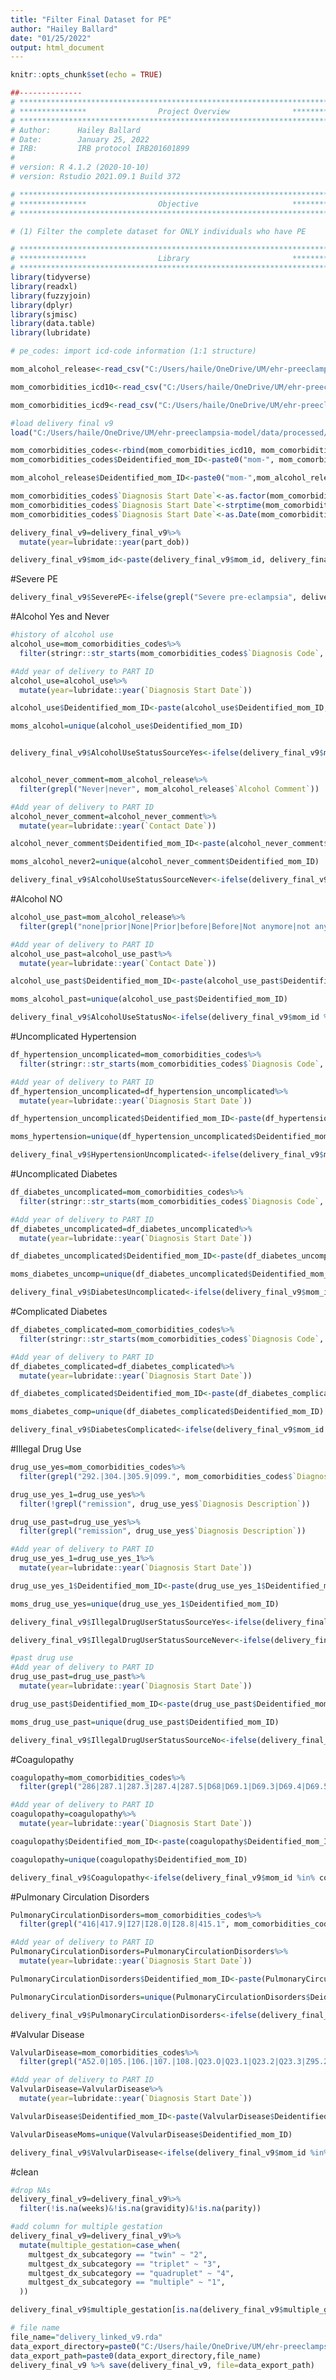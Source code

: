 ```yaml
---
title: "Filter Final Dataset for PE"
author: "Hailey Ballard"
date: "01/25/2022"
output: html_document
---
```


```r
knitr::opts_chunk$set(echo = TRUE)
```

```r
##-------------- 
# **************************************************************************** #
# ***************                Project Overview              *************** #
# **************************************************************************** #
# Author:      Hailey Ballard
# Date:        January 25, 2022
# IRB:         IRB protocol IRB201601899  
#
# version: R 4.1.2 (2020-10-10)
# version: Rstudio 2021.09.1 Build 372  

# **************************************************************************** #
# ***************                Objective                     *************** #
# **************************************************************************** #

# (1) Filter the complete dataset for ONLY individuals who have PE

```


```r
# **************************************************************************** #
# ***************                Library                       *************** #
# **************************************************************************** #
library(tidyverse)
library(readxl)
library(fuzzyjoin)
library(dplyr)
library(sjmisc)
library(data.table)
library(lubridate)
```

```r

# pe_codes: import icd-code information (1:1 structure)

mom_alcohol_release<-read_csv("C:/Users/haile/OneDrive/UM/ehr-preeclampsia-model/data/raw/mom_alcohol_release.csv")

mom_comorbidities_icd10<-read_csv("C:/Users/haile/OneDrive/UM/ehr-preeclampsia-model/data/raw/mom_comorbidities_list_ICD10_release.csv")

mom_comorbidities_icd9<-read_csv("C:/Users/haile/OneDrive/UM/ehr-preeclampsia-model/data/raw/mom_comorbidities_list_ICD9_release.csv")

#load delivery final v9
load("C:/Users/haile/OneDrive/UM/ehr-preeclampsia-model/data/processed/delivery_linked_v9.rda")

mom_comorbidities_codes<-rbind(mom_comorbidities_icd10, mom_comorbidities_icd9)
mom_comorbidities_codes$Deidentified_mom_ID<-paste0("mom-", mom_comorbidities_codes$Deidentified_mom_ID)

mom_alcohol_release$Deidentified_mom_ID<-paste0("mom-",mom_alcohol_release$Deidentified_mom_ID)

mom_comorbidities_codes$`Diagnosis Start Date`<-as.factor(mom_comorbidities_codes$`Diagnosis Start Date`)
mom_comorbidities_codes$`Diagnosis Start Date`<-strptime(mom_comorbidities_codes$`Diagnosis Start Date`, format="%m/%d/%y")
mom_comorbidities_codes$`Diagnosis Start Date`<-as.Date(mom_comorbidities_codes$`Diagnosis Start Date`, format="%m-%d-%y")

delivery_final_v9=delivery_final_v9%>%
  mutate(year=lubridate::year(part_dob))

delivery_final_v9$mom_id<-paste(delivery_final_v9$mom_id, delivery_final_v9$year, sep = "_")

```

#Severe PE
```r

delivery_final_v9$SeverePE<-ifelse(grepl("Severe pre-eclampsia", delivery_final_v9$perinatal_dx_descrip), "1", "0")

```
#Alcohol Yes and Never
```r
#history of alcohol use
alcohol_use=mom_comorbidities_codes%>%
  filter(stringr::str_starts(mom_comorbidities_codes$`Diagnosis Code`, "F10|K29|K70.0|K70.3|K70.9|291.8|291.9|303.0|303.9|305.0|571.1|571.3|571.3|980.9"))

#Add year of delivery to PART ID
alcohol_use=alcohol_use%>%
  mutate(year=lubridate::year(`Diagnosis Start Date`)) 

alcohol_use$Deidentified_mom_ID<-paste(alcohol_use$Deidentified_mom_ID, alcohol_use$year, sep = "_")

moms_alcohol=unique(alcohol_use$Deidentified_mom_ID)


delivery_final_v9$AlcoholUseStatusSourceYes<-ifelse(delivery_final_v9$mom_id %in% moms_alcohol, "1", "0")


alcohol_never_comment=mom_alcohol_release%>%
  filter(grepl("Never|never", mom_alcohol_release$`Alcohol Comment`)) 

#Add year of delivery to PART ID
alcohol_never_comment=alcohol_never_comment%>%
  mutate(year=lubridate::year(`Contact Date`)) 

alcohol_never_comment$Deidentified_mom_ID<-paste(alcohol_never_comment$Deidentified_mom_ID, alcohol_never_comment$year, sep = "_")

moms_alcohol_never2=unique(alcohol_never_comment$Deidentified_mom_ID)

delivery_final_v9$AlcoholUseStatusSourceNever<-ifelse(delivery_final_v9$mom_id %in% moms_alcohol_never2, "1", "0")

```

#Alcohol NO
```r

alcohol_use_past=mom_alcohol_release%>%
  filter(grepl("none|prior|None|Prior|before|Before|Not anymore|not anymore|", mom_alcohol_release$`Alcohol Comment`)) 

#Add year of delivery to PART ID
alcohol_use_past=alcohol_use_past%>%
  mutate(year=lubridate::year(`Contact Date`)) 

alcohol_use_past$Deidentified_mom_ID<-paste(alcohol_use_past$Deidentified_mom_ID, alcohol_use_past$year, sep = "_")

moms_alcohol_past=unique(alcohol_use_past$Deidentified_mom_ID)

delivery_final_v9$AlcoholUseStatusNo<-ifelse(delivery_final_v9$mom_id %in% moms_alcohol_past, "1", "0")
```

#Uncomplicated Hypertension
```r
df_hypertension_uncomplicated=mom_comorbidities_codes%>%
  filter(stringr::str_starts(mom_comorbidities_codes$`Diagnosis Code`, "401"))

#Add year of delivery to PART ID
df_hypertension_uncomplicated=df_hypertension_uncomplicated%>%
  mutate(year=lubridate::year(`Diagnosis Start Date`)) 

df_hypertension_uncomplicated$Deidentified_mom_ID<-paste(df_hypertension_uncomplicated$Deidentified_mom_ID, df_hypertension_uncomplicated$year, sep = "_")

moms_hypertension=unique(df_hypertension_uncomplicated$Deidentified_mom_ID)

delivery_final_v9$HypertensionUncomplicated<-ifelse(delivery_final_v9$mom_id %in% moms_hypertension, "1", "0")

```

#Uncomplicated Diabetes
```r
df_diabetes_uncomplicated=mom_comorbidities_codes%>%
  filter(stringr::str_starts(mom_comorbidities_codes$`Diagnosis Code`, "E10.0|E10.1|E10.09|E11.0|E11.1|E11.9|E12.0|E12.1|E12.9|E13.0|E13.1|E13.9|E14.0|E14.1|E14.9|250.0|250.1|250.2|250.3"))

#Add year of delivery to PART ID
df_diabetes_uncomplicated=df_diabetes_uncomplicated%>%
  mutate(year=lubridate::year(`Diagnosis Start Date`))

df_diabetes_uncomplicated$Deidentified_mom_ID<-paste(df_diabetes_uncomplicated$Deidentified_mom_ID, df_diabetes_uncomplicated$year, sep = "_")

moms_diabetes_uncomp=unique(df_diabetes_uncomplicated$Deidentified_mom_ID)

delivery_final_v9$DiabetesUncomplicated<-ifelse(delivery_final_v9$mom_id %in% moms_diabetes_uncomp, "1", "0")

```

#Complicated Diabetes
```r
df_diabetes_complicated=mom_comorbidities_codes%>%
  filter(stringr::str_starts(mom_comorbidities_codes$`Diagnosis Code`, "E10.2|E10.3|E10.4|E10.5|E10.6|E10.7|E10.8|E11.2|E11.3|E11.4|E11.5|E11.6|E11.7|E11.8|E12.2|E12.3|E12.4|E12.5|E12.6|E12.7|E12.8|E13.2|E13.3|E13.4|E13.5|E13.6|E13.7|E13.8|E14.2|E14.3|E14.4|E14.5|E14.6|E14.7|E14.8|250.4|250.5|250.6|250.7|250.8|250.9")) 

#Add year of delivery to PART ID
df_diabetes_complicated=df_diabetes_complicated%>%
  mutate(year=lubridate::year(`Diagnosis Start Date`))

df_diabetes_complicated$Deidentified_mom_ID<-paste(df_diabetes_complicated$Deidentified_mom_ID, df_diabetes_complicated$year, sep = "_")

moms_diabetes_comp=unique(df_diabetes_complicated$Deidentified_mom_ID)

delivery_final_v9$DiabetesComplicated<-ifelse(delivery_final_v9$mom_id %in% moms_diabetes_comp, "1", "0")

```

#Illegal Drug Use
```r

drug_use_yes=mom_comorbidities_codes%>%
  filter(grepl("292.|304.|305.9|O99.", mom_comorbidities_codes$`Diagnosis Code`))

drug_use_yes_1=drug_use_yes%>%
  filter(!grepl("remission", drug_use_yes$`Diagnosis Description`))

drug_use_past=drug_use_yes%>%
  filter(grepl("remission", drug_use_yes$`Diagnosis Description`))

#Add year of delivery to PART ID
drug_use_yes_1=drug_use_yes_1%>%
  mutate(year=lubridate::year(`Diagnosis Start Date`)) 

drug_use_yes_1$Deidentified_mom_ID<-paste(drug_use_yes_1$Deidentified_mom_ID, drug_use_yes_1$year, sep = "_")

moms_drug_use_yes=unique(drug_use_yes_1$Deidentified_mom_ID)

delivery_final_v9$IllegalDrugUserStatusSourceYes<-ifelse(delivery_final_v9$mom_id %in% moms_drug_use_yes, "1", "0")

delivery_final_v9$IllegalDrugUserStatusSourceNever<-ifelse(delivery_final_v9$IllegalDrugUserStatusSourceYes == "1", "0", "1")

#past drug use
#Add year of delivery to PART ID
drug_use_past=drug_use_past%>%
  mutate(year=lubridate::year(`Diagnosis Start Date`)) 

drug_use_past$Deidentified_mom_ID<-paste(drug_use_past$Deidentified_mom_ID, drug_use_past$year, sep = "_")

moms_drug_use_past=unique(drug_use_past$Deidentified_mom_ID)

delivery_final_v9$IllegalDrugUserStatusSourceNo<-ifelse(delivery_final_v9$mom_id %in% moms_drug_use_past, "0", "1")

```

#Coagulopathy
```r
coagulopathy=mom_comorbidities_codes%>%
  filter(grepl("286|287.1|287.3|287.4|287.5|D68|D69.1|D69.3|D69.4|D69.5|D69.6", mom_comorbidities_codes$`Diagnosis Code`)) 

#Add year of delivery to PART ID
coagulopathy=coagulopathy%>%
  mutate(year=lubridate::year(`Diagnosis Start Date`)) 

coagulopathy$Deidentified_mom_ID<-paste(coagulopathy$Deidentified_mom_ID, coagulopathy$year, sep = "_")

coagulopathy=unique(coagulopathy$Deidentified_mom_ID)

delivery_final_v9$Coagulopathy<-ifelse(delivery_final_v9$mom_id %in% coagulopathy, "1", "0")

```

#Pulmonary Circulation Disorders
```r
PulmonaryCirculationDisorders=mom_comorbidities_codes%>%
  filter(grepl("416|417.9|I27|I28.0|I28.8|415.1", mom_comorbidities_codes$`Diagnosis Code`)) 

#Add year of delivery to PART ID
PulmonaryCirculationDisorders=PulmonaryCirculationDisorders%>%
  mutate(year=lubridate::year(`Diagnosis Start Date`)) 

PulmonaryCirculationDisorders$Deidentified_mom_ID<-paste(PulmonaryCirculationDisorders$Deidentified_mom_ID, PulmonaryCirculationDisorders$year, sep = "_")

PulmonaryCirculationDisorders=unique(PulmonaryCirculationDisorders$Deidentified_mom_ID)

delivery_final_v9$PulmonaryCirculationDisorders<-ifelse(delivery_final_v9$mom_id %in% PulmonaryCirculationDisorders, "1", "0")

```

#Valvular Disease
```r
ValvularDisease=mom_comorbidities_codes%>%
  filter(grepl("A52.0|105.|106.|107.|108.|Q23.O|Q23.1|Q23.2|Q23.3|Z95.2|Z95.4|I34|I35.|I36.|I37.|I38.|I39.", mom_comorbidities_codes$`Diagnosis Code`)) 

#Add year of delivery to PART ID
ValvularDisease=ValvularDisease%>%
  mutate(year=lubridate::year(`Diagnosis Start Date`)) 

ValvularDisease$Deidentified_mom_ID<-paste(ValvularDisease$Deidentified_mom_ID, ValvularDisease$year, sep = "_")

ValvularDiseaseMoms=unique(ValvularDisease$Deidentified_mom_ID)

delivery_final_v9$ValvularDisease<-ifelse(delivery_final_v9$mom_id %in% ValvularDiseaseMoms, "1", "0")

```

#clean
```r
#drop NAs
delivery_final_v9=delivery_final_v9%>%
  filter(!is.na(weeks)&!is.na(gravidity)&!is.na(parity))

#add column for multiple gestation
delivery_final_v9=delivery_final_v9%>%
  mutate(multiple_gestation=case_when(
    multgest_dx_subcategory == "twin" ~ "2",
    multgest_dx_subcategory == "triplet" ~ "3",
    multgest_dx_subcategory == "quadruplet" ~ "4",
    multgest_dx_subcategory == "multiple" ~ "1",
  ))

delivery_final_v9$multiple_gestation[is.na(delivery_final_v9$multiple_gestation)] <- 1


```

```r
# file name
file_name="delivery_linked_v9.rda"
data_export_directory=paste0("C:/Users/haile/OneDrive/UM/ehr-preeclampsia-model/data/processed/") 
data_export_path=paste0(data_export_directory,file_name)
delivery_final_v9 %>% save(delivery_final_v9, file=data_export_path)
```
